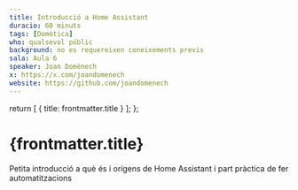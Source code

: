 ```yaml
---
title: Introducció a Home Assistant
duracio: 60 minuts
tags: [Domòtica]
who: qualsevol públic
background: no es requereixen coneixements previs
sala: Aula 6
speaker: Joan Domènech
x: https://x.com/joandomenech
website: https://github.com/joandomenech
---
```



  return [
    { title: frontmatter.title }
  ];
};

<Tags tags={frontmatter.tags} sala={frontmatter.sala} />

# {frontmatter.title}

Petita introducció a què és i orígens de Home Assistant i part pràctica de fer automatitzacions

<Speaker name={frontmatter.speaker} x={frontmatter.x} website={frontmatter.website} />
